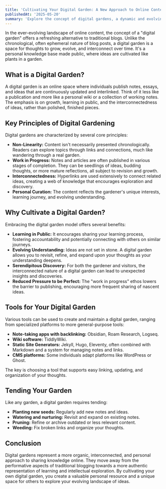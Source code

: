 ```yaml
---
title: 'Cultivating Your Digital Garden: A New Approach to Online Content'
publishedAt: '2025-05-20'
summary: 'Explore the concept of digital gardens, a dynamic and evolving way to share knowledge and ideas online, moving beyond traditional chronological blogs.'
---
```


In the ever-evolving landscape of online content, the concept of a "digital garden" offers a refreshing alternative to traditional blogs. Unlike the chronological, often ephemeral nature of blog posts, a digital garden is a space for thoughts to grow, evolve, and interconnect over time. It's a personal knowledge base made public, where ideas are cultivated like plants in a garden.

## What is a Digital Garden?

A digital garden is an online space where individuals publish notes, essays, and ideas that are continuously updated and interlinked. Think of it less like a publication and more like a personal wiki or a collection of working notes. The emphasis is on growth, learning in public, and the interconnectedness of ideas, rather than polished, finished pieces.

## Key Principles of Digital Gardening

Digital gardens are characterized by several core principles:

*   **Non-Linearity:** Content isn't necessarily presented chronologically. Readers can explore topics through links and connections, much like wandering through a real garden.
*   **Work in Progress:** Notes and articles are often published in various stages of completion. They can be seedlings of ideas, budding thoughts, or more mature reflections, all subject to revision and growth.
*   **Interconnectedness:** Hyperlinks are used extensively to connect related ideas, creating a web of knowledge that encourages exploration and discovery.
*   **Personal Curation:** The content reflects the gardener's unique interests, learning journey, and evolving understanding.

## Why Cultivate a Digital Garden?

Embracing the digital garden model offers several benefits:

*   **Learning in Public:** It encourages sharing your learning process, fostering accountability and potentially connecting with others on similar journeys.
*   **Evolving Understanding:** Ideas are not set in stone. A digital garden allows you to revisit, refine, and expand upon your thoughts as your understanding deepens.
*   **Serendipitous Discovery:** For both the gardener and visitors, the interconnected nature of a digital garden can lead to unexpected insights and discoveries.
*   **Reduced Pressure to be Perfect:** The "work in progress" ethos lowers the barrier to publishing, encouraging more frequent sharing of nascent ideas.

## Tools for Your Digital Garden

Various tools can be used to create and maintain a digital garden, ranging from specialized platforms to more general-purpose tools:

*   **Note-taking apps with backlinking:** Obsidian, Roam Research, Logseq.
*   **Wiki software:** TiddlyWiki.
*   **Static Site Generators:** Jekyll, Hugo, Eleventy, often combined with Markdown and a system for managing notes and links.
*   **CMS platforms:** Some individuals adapt platforms like WordPress or Ghost.

The key is choosing a tool that supports easy linking, updating, and organization of your thoughts.

## Tending Your Garden

Like any garden, a digital garden requires tending:

*   **Planting new seeds:** Regularly add new notes and ideas.
*   **Watering and nurturing:** Revisit and expand on existing notes.
*   **Pruning:** Refine or archive outdated or less relevant content.
*   **Weeding:** Fix broken links and organize your thoughts.

## Conclusion

Digital gardens represent a more organic, interconnected, and personal approach to sharing knowledge online. They move away from the performative aspects of traditional blogging towards a more authentic representation of learning and intellectual exploration. By cultivating your own digital garden, you create a valuable personal resource and a unique space for others to explore your evolving landscape of ideas.


